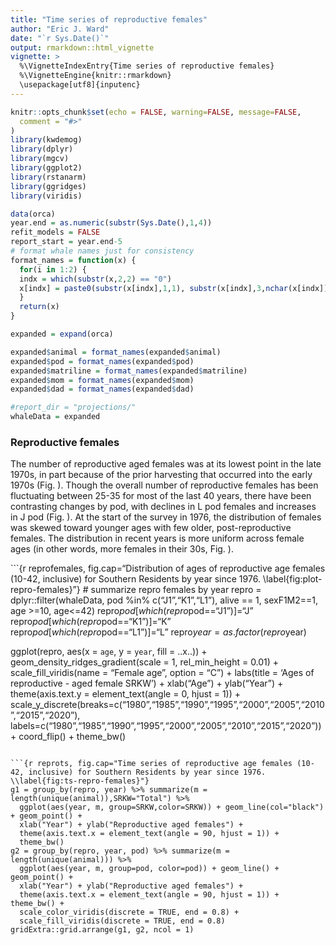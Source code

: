 ```yaml
---
title: "Time series of reproductive females"
author: "Eric J. Ward"
date: "`r Sys.Date()`"
output: rmarkdown::html_vignette
vignette: >
  %\VignetteIndexEntry{Time series of reproductive females}
  %\VignetteEngine{knitr::rmarkdown}
  \usepackage[utf8]{inputenc}
---
```



```r
knitr::opts_chunk$set(echo = FALSE, warning=FALSE, message=FALSE,
  comment = "#>"
)
library(kwdemog)
library(dplyr)
library(mgcv)
library(ggplot2)
library(rstanarm)
library(ggridges)
library(viridis)

data(orca)
year.end = as.numeric(substr(Sys.Date(),1,4))
refit_models = FALSE
report_start = year.end-5
# format whale names just for consistency
format_names = function(x) {
  for(i in 1:2) {
  indx = which(substr(x,2,2) == "0")
  x[indx] = paste0(substr(x[indx],1,1), substr(x[indx],3,nchar(x[indx])))
  }
  return(x)
}

expanded = expand(orca)

expanded$animal = format_names(expanded$animal)
expanded$pod = format_names(expanded$pod)
expanded$matriline = format_names(expanded$matriline)
expanded$mom = format_names(expanded$mom)
expanded$dad = format_names(expanded$dad)

#report_dir = "projections/"
whaleData = expanded

```

### Reproductive females

The number of reproductive aged females was at its lowest point in the late 1970s, in part because of the prior harvesting that occurred into the early 1970s (Fig. \ref{fig:ts-repro-females}). Though the overall number of reproductive females has been fluctuating between 25-35 for most of the last 40 years, there have been contrasting changes by pod, with declines in L pod females and increases in J pod (Fig. \ref{fig:ts-repro-females}). At the start of the survey in 1976, the distribution of females was skewed toward younger ages with few older, post-reproductive females. The distribution in recent years is more uniform across female ages (in other words, more females in their 30s, Fig. \ref{fig:plot-repro-females}). 

```{r reprofemales, fig.cap="Distribution of ages of reproductive age females (10-42, inclusive) for Southern Residents by year since 1976. \\label{fig:plot-repro-females}"}
# summarize repro females by year
repro = dplyr::filter(whaleData, pod %in% c("J1","K1","L1"), alive == 1, sexF1M2==1, age >=10, age<=42)
repro$pod[which(repro$pod=="J1")]="J"
repro$pod[which(repro$pod=="K1")]="K"
repro$pod[which(repro$pod=="L1")]="L"
repro$year = as.factor(repro$year)

ggplot(repro, aes(x = `age`, y = `year`, fill = ..x..)) +
  geom_density_ridges_gradient(scale = 1, rel_min_height = 0.01) +
  scale_fill_viridis(name = "Female age", option = "C") +
  labs(title = 'Ages of reproductive - aged female SRKW') + xlab("Age") + ylab("Year") +
  theme(axis.text.y = element_text(angle = 0, hjust = 1)) + 
  scale_y_discrete(breaks=c("1980","1985","1990","1995","2000","2005","2010","2015","2020"),
        labels=c("1980","1985","1990","1995","2000","2005","2010","2015","2020")) + 
  coord_flip() + 
  theme_bw()

```

```{r reprots, fig.cap="Time series of reproductive age females (10-42, inclusive) for Southern Residents by year since 1976. \\label{fig:ts-repro-females}"}
g1 = group_by(repro, year) %>% summarize(m = length(unique(animal)),SRKW="Total") %>% 
  ggplot(aes(year, m, group=SRKW,color=SRKW)) + geom_line(col="black") + geom_point() + 
  xlab("Year") + ylab("Reproductive aged females") + 
  theme(axis.text.x = element_text(angle = 90, hjust = 1)) + 
  theme_bw()
g2 = group_by(repro, year, pod) %>% summarize(m = length(unique(animal))) %>% 
  ggplot(aes(year, m, group=pod, color=pod)) + geom_line() + geom_point() + 
  xlab("Year") + ylab("Reproductive aged females") + 
  theme(axis.text.x = element_text(angle = 90, hjust = 1)) + theme_bw() + 
  scale_color_viridis(discrete = TRUE, end = 0.8) + 
  scale_fill_viridis(discrete = TRUE, end = 0.8)
gridExtra::grid.arrange(g1, g2, ncol = 1)

```

